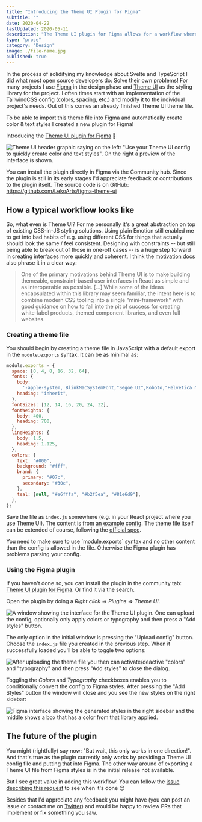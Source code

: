```yaml
---
title: "Introducing the Theme UI Plugin for Figma"
subtitle: ""
date: 2020-04-22
lastUpdated: 2020-05-11
description: "The Theme UI plugin for Figma allows for a workflow where Theme UI is the starting point both for design & development."
type: "prose"
category: "Design"
image: ./file-name.jpg
published: true
---
```


In the process of solidifying my knowledge about Svelte and TypeScript I did what most open source developers do: Solve their own problems! For many projects I use [Figma](https://www.figma.com/) in the design phase and [Theme UI](http://theme-ui.com/) as the styling library for the project. I often times start with an implementation of the TailwindCSS config (colors, spacing, etc.) and modify it to the individual project's needs. Out of this comes an already finished Theme UI theme file.

To be able to import this theme file into Figma and automatically create color & text styles I created a new plugin for Figma!

Introducing the [Theme UI plugin for Figma](https://www.figma.com/community/plugin/797015796747379907/Theme-UI) 🎉

![Theme UI header graphic saying on the left: "Use your Theme UI config to quickly create color and text styles". On the right a preview of the interface is shown.](./theme-ui_header.jpg)

You can install the plugin directly in Figma via the Community hub. Since the plugin is still in its early stages I'd appreciate feedback or contributions to the plugin itself. The source code is on GitHub: https://github.com/LekoArts/figma-theme-ui

## How a typical workflow looks like

So, what even is Theme UI? For me personally it's a great abstraction on top of existing CSS-in-JS styling solutions. Using plain Emotion still enabled me to get into bad habits of e.g. using different CSS for things that actually should look the same / feel consistent. Designing with constraints -- but still being able to break out of those in one-off cases -- is a huge step forward in creating interfaces more quickly and coherent. I think the [motivation docs](https://theme-ui.com/guides/motivation/) also phrase it in a clear way:

> One of the primary motivations behind Theme UI is to make building themeable, constraint-based user interfaces in React as simple and as interoperable as possible. [...] While some of the ideas encapsulated within this library may seem familiar, the intent here is to combine modern CSS tooling into a single "mini-framework" with good guidance on how to fall into the pit of success for creating white-label products, themed component libraries, and even full websites.

### Creating a theme file

You should begin by creating a theme file in JavaScript with a default export in the `module.exports` syntax. It can be as minimal as:

```js title=index.js
module.exports = {
  space: [0, 4, 8, 16, 32, 64],
  fonts: {
    body:
      '-apple-system, BlinkMacSystemFont,"Segoe UI",Roboto,"Helvetica Neue",Arial,"Noto Sans",sans-serif,"Apple Color Emoji","Segoe UI Emoji","Segoe UI Symbol","Noto Color Emoji"',
    heading: "inherit",
  },
  fontSizes: [12, 14, 16, 20, 24, 32],
  fontWeights: {
    body: 400,
    heading: 700,
  },
  lineHeights: {
    body: 1.5,
    heading: 1.125,
  },
  colors: {
    text: "#000",
    background: "#fff",
    brand: {
      primary: "#07c",
      secondary: "#30c",
    },
    teal: [null, "#e6fffa", "#b2f5ea", "#81e6d9"],
  },
};
```

Save the file as `index.js` somewhere (e.g. in your React project where you use Theme UI). The content is from [an example config](https://github.com/LekoArts/figma-theme-ui/blob/master/example-config.js). The theme file itself can be extended of course, following the [official spec](https://theme-ui.com/theme-spec/).

<Alert status="info" title="Note">
  You need to make sure to use `module.exports` syntax and no other content than
  the config is allowed in the file. Otherwise the Figma plugin has problems
  parsing your config.
</Alert>

### Using the Figma plugin

If you haven't done so, you can install the plugin in the community tab: [Theme UI plugin for Figma](https://www.figma.com/community/plugin/797015796747379907/Theme-UI). Or find it via the search.

Open the plugin by doing a _Right click_ => _Plugins_ => _Theme UI_.

![A window showing the interface for the Theme UI plugin. One can upload the config, optionally only apply colors or typography and then press a "Add styles" button.](./theme-ui_step-01.jpg)

The only option in the initial window is pressing the "Upload config" button. Choose the `index.js` file you created in the previous step. When it successfully loaded you'll be able to toggle two options:

![After uploading the theme file you then can activate/deactive "colors" and "typography" and then press "Add styles" to close the dialog.](./theme-ui_step-02.jpg)

Toggling the _Colors_ and _Typography_ checkboxes enables you to conditionally convert the config to Figma styles. After pressing the "Add Styles" button the window will close and you see the new styles on the right sidebar:

![Figma interface showing the generated styles in the right sidebar and the middle shows a box that has a color from that library applied.](./theme-ui_step-03.jpg)

## The future of the plugin

You might (rightfully) say now: "But wait, this only works in one direction!". And that's true as the plugin currently only works by providing a Theme UI config file and putting that into Figma. The other way around of exporting a Theme UI file from Figma styles is in the initial release not available.

But I see great value in adding this workflow! You can follow the [issue describing this request](https://github.com/LekoArts/figma-theme-ui/issues/16) to see when it's done 😊

Besides that I'd appreciate any feedback you might have (you can post an issue or contact me on [Twitter](https://www.twitter.com/lekoarts_de)) and would be happy to review PRs that implement or fix something you saw.
